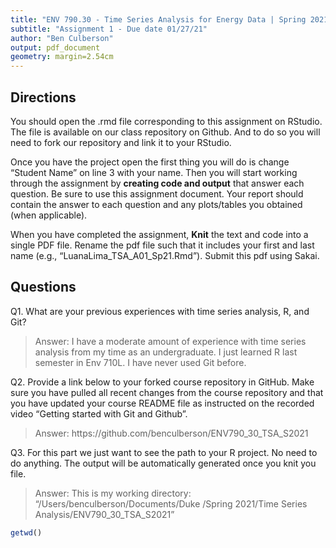 ```yaml
---
title: "ENV 790.30 - Time Series Analysis for Energy Data | Spring 2021"
subtitle: "Assignment 1 - Due date 01/27/21"
author: "Ben Culberson"
output: pdf_document
geometry: margin=2.54cm
---
```


## Directions

You should open the .rmd file corresponding to this assignment on RStudio. The file is available on our class repository on Github. And to do so you will need to fork our repository and link it to your RStudio.  

Once you have the project open the first thing you will do is change "Student Name" on line 3 with your name. 
Then you will start working through the assignment by  **creating code and output** that answer each question. Be sure to use this assignment document. Your report should contain the answer to each question and any plots/tables you obtained (when applicable).

When you have completed the assignment, **Knit** the text and code into a single PDF file. Rename the pdf file such that it includes your first and last name (e.g., "LuanaLima_TSA_A01_Sp21.Rmd"). Submit this pdf using Sakai. 

## Questions

Q1. What are your previous experiences with time series analysis, R, and Git? 

> Answer: I have a moderate amount of experience with time series analysis from my time as an undergraduate. I just learned R last semester in Env 710L. I have never used Git before.

Q2. Provide a link below to your forked course repository in GitHub. Make sure you have pulled all recent changes from the course repository and that you have updated your course README file as instructed on the recorded video "Getting started with Git and Github". 

> Answer: https://github.com/benculberson/ENV790_30_TSA_S2021

Q3. For this part we just want to see the path to your R project. No need to do anything. The output will be automatically generated once you knit you file. 

> Answer: This is my working directory: "/Users/benculberson/Documents/Duke /Spring 2021/Time Series Analysis/ENV790_30_TSA_S2021"

```r
getwd()
```

